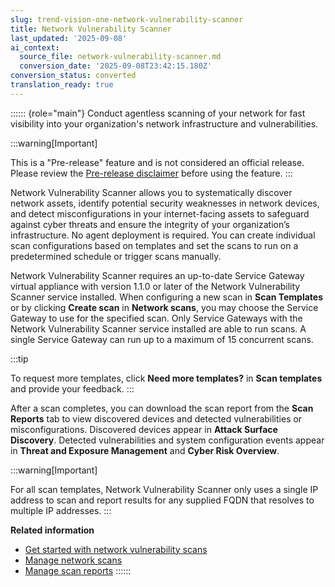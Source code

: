 ```yaml
---
slug: trend-vision-one-network-vulnerability-scanner
title: Network Vulnerability Scanner
last_updated: '2025-09-08'
ai_context:
  source_file: network-vulnerability-scanner.md
  conversion_date: '2025-09-08T23:42:15.180Z'
conversion_status: converted
translation_ready: true
---
```


:::::: {role="main"}
Conduct agentless scanning of your network for fast visibility into your organization's network infrastructure and vulnerabilities.

:::warning[Important]

This is a "Pre-release" feature and is not considered an official release. Please review the [Pre-release disclaimer](pre-release-disclaimer.mdx) before using the feature.
:::

Network Vulnerability Scanner allows you to systematically discover network assets, identify potential security weaknesses in network devices, and detect misconfigurations in your internet-facing assets to safeguard against cyber threats and ensure the integrity of your organization’s infrastructure. No agent deployment is required. You can create individual scan configurations based on templates and set the scans to run on a predetermined schedule or trigger scans manually.

Network Vulnerability Scanner requires an up-to-date Service Gateway virtual appliance with version 1.1.0 or later of the Network Vulnerability Scanner service installed. When configuring a new scan in **Scan Templates** or by clicking **Create scan** in **Network scans**, you may choose the Service Gateway to use for the specified scan. Only Service Gateways with the Network Vulnerability Scanner service installed are able to run scans. A single Service Gateway can run up to a maximum of 15 concurrent scans.

:::tip

To request more templates, click **Need more templates?** in **Scan templates** and provide your feedback.
:::

After a scan completes, you can download the scan report from the **Scan Reports** tab to view discovered devices and detected vulnerabilities or misconfigurations. Discovered devices appear in **Attack Surface Discovery**. Detected vulnerabilities and system configuration events appear in **Threat and Exposure Management** and **Cyber Risk Overview**.

:::warning[Important]

For all scan templates, Network Vulnerability Scanner only uses a single IP address to scan and report results for any supplied FQDN that resolves to multiple IP addresses.
:::

**Related information**

- [Get started with network vulnerability scans](get-started-network-vuln-scans.md "Configure network vulnerability scans to scan target network assets on a specified network segment with no agent deployment required.")
- [Manage network scans](manage-network-scans.md "View, edit, trigger, and see results for your configured network scans.")
- [Manage scan reports](manage-scan-reports.md "View and download reports generated from scans, and view troubleshooting information such as authentication or network problems.")
::::::
